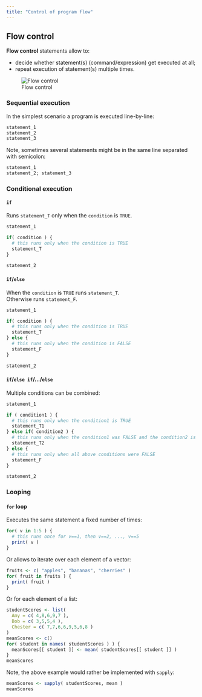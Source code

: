 ```yaml
---
title: "Control of program flow"
---
```


## Flow control

**Flow control** statements allow to:

- decide whether statement(s) (command/expression) get executed at all;
- repeat execution of statement(s) multiple times.

![Flow control](images/flow_control.png)

### Sequential execution

In the simplest scenario a program is executed line-by-line:

```r
statement_1
statement_2
statement_3
```

Note, sometimes several statements might be in the same line separated with semicolon:

```r
statement_1
statement_2; statement_3
```

### Conditional execution

#### `if`

Runs `statement_T` only when the `condition` is `TRUE`.

```r
statement_1

if( condition ) {
  # this runs only when the condition is TRUE
  statement_T
}

statement_2
```

#### `if`/`else`

When the `condition` is `TRUE` runs `statement_T`.  
Otherwise runs `statement_F`.

```r
statement_1

if( condition ) {
  # this runs only when the condition is TRUE
  statement_T
} else {
  # this runs only when the condition is FALSE
  statement_F
}

statement_2
```

#### `if`/`else if`/.../`else`

Multiple conditions can be combined:

```r
statement_1

if ( condition1 ) {
  # this runs only when the condition1 is TRUE
  statement_T1
} else if( condition2 ) {
  # this runs only when the condition1 was FALSE and the condition2 is TRUE
  statement_T2
} else {
  # this runs only when all above conditions were FALSE
  statement_F
}

statement_2
```

### Looping

#### `for` loop

Executes the same statement a fixed number of times:
```r
for( v in 1:5 ) {
  # this runs once for v==1, then v==2, ..., v==5
  print( v )
}
```

Or allows to iterate over each element of a vector:
```r
fruits <- c( "apples", "bananas", "cherries" )
for( fruit in fruits ) {
  print( fruit )
}
```

Or for each element of a list:
```r
studentScores <- list(
  Amy = c( 4,8,6,9,7 ),
  Bob = c( 3,5,5,4 ),
  Chester = c( 7,7,6,6,9,5,6,8 )
)
meanScores <- c()
for( student in names( studentScores ) ) {
  meanScores[[ student ]] <- mean( studentScores[[ student ]] )
}
meanScores
```

Note, the above example would rather be implemented with `sapply`:
```r
meanScores <- sapply( studentScores, mean )
meanScores
```


